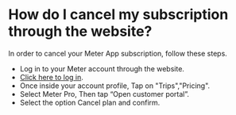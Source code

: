 # ​​How do I cancel my subscription through the website?

 In order to cancel your Meter App subscription, follow these steps.

* Log in to your Meter account through the website.
* [Click here to log in](https://www.meterapp.co/ar/signin).
* Once inside your account profile, Tap on "Trips","Pricing".
* Select Meter Pro, Then tap “Open customer portal”.
* Select the option Cancel plan and confirm.
